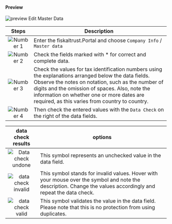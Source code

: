 #### Preview

![preview Edit Master Data](images/edit-master.png "https://portal-sandbox.fiskaltrust.TLD/AccountProfile/Edit")

| Steps | Description                                                                                                                |
|:---------------------------:|--------------------------------------------------------------------------------------------------------------------------------|
|![Number 1](../../../../../images/numbers/circle-1o.png) |Enter the fiskaltrust.Portal and choose `Company Info` / `Master data`  |
|![Number 2](../../../../../images/numbers/circle-2o.png) |Check the fields marked with * for correct and complete data.  |
|![Number 3](../../../../../images/numbers/circle-3o.png) |Check the values for tax identification numbers using the explanations arranged below the data fields. Observe the notes on notation, such as the number of digits and the omission of spaces. Also, note the information on whether one or more dates are required, as this varies from country to country.  |
|![Number 4](../../../../../images/numbers/circle-4o.png) |Then check the entered values with the `Data Check` on the right of the data fields.  |

| data check results | options                                                                                                                |
|:----------------------:|-------------------------------------------------------------------------------------------------------------------------------------|
|![Data check undone](images/data-undone.png) |This symbol represents an unchecked value in the data field.  |
|![data check invalid](images/data-invalid.png) |This symbol stands for invalid values. Hover with your mouse over the symbol and note the description. Change the values accordingly and repeat the data check. |
|![data check valid](images/data-valid.png) |This symbol validates the value in the data field. Please note that this is no protection from using duplicates.|